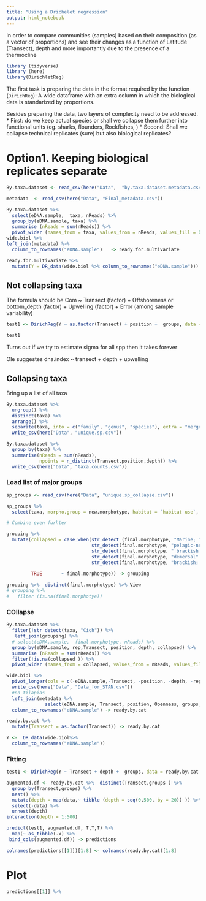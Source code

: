 ```yaml
---
title: "Using a Drichelet regression"
output: html_notebook
---
```

In order to compare communities (samples) based on their composition (as a vector of proportions) and see their changes as a function of Latitude (Transect),  depth and more importantly due to the presence of a thermocline

```r
library (tidyverse)
library (here)
library(DirichletReg)


```

The first task is preparing the data in the format required by the function (`DirichReg`): A wide dataframe with an extra column in which the biological data is standarized by proportions.

Besides preparing the data, two layers of complexity need to be addressed. 
  * First: do we keep actual species or shall we collapse them further into functional units (eg. sharks, flounders, Rockfishes, )
  * Second: Shall we collapse technical replicates (sure)  but also biological replicates?

# Option1. Keeping biological replicates separate
 
```r
By.taxa.dataset <- read_csv(here("Data",  "by.taxa.dataset.metadata.csv")) %>% mutate (Transect = as.character(Transect))

metadata  <- read_csv(here("Data", "Final_metadata.csv"))

By.taxa.dataset %>% 
  select(eDNA.sample,  taxa, nReads) %>% 
  group_by(eDNA.sample, taxa) %>% 
  summarise (nReads = sum(nReads)) %>% 
  pivot_wider (names_from = taxa, values_from = nReads, values_fill = 0) -> wide.biol 
wide.biol %>%    
left_join(metadata) %>%
  column_to_rownames("eDNA.sample")   -> ready.for.multivariate

ready.for.multivariate %>% 
  mutate(Y = DR_data(wide.biol %>% column_to_rownames("eDNA.sample"))) -> ready.for.multivariate
```
  
## Not collapsing taxa

The formula should be
Com ~ Transect (factor) +
Offshoreness or bottom_depth (factor) +
Upwelling (factor) +
                    	Error (among sample variability) 

```r
test1 <- DirichReg(Y ~ as.factor(Transect) + position +  groups, data = ready.for.multivariate , model = "alternative")

test1
```
Turns out if we try to estimate sigma for all spp then it takes forever
 
 
 Ole suggestes 
 dna.index ~ transect + depth + upwelling
 
## Collapsing taxa

Bring up a list of all taxa

```r
By.taxa.dataset %>% 
  ungroup() %>% 
  distinct(taxa) %>% 
  arrange() %>% 
  separate(taxa, into = c("family", "genus", "species"), extra = "merge", remove = F) %>% 
  write_csv(here("Data", "unique.sp.csv"))

By.taxa.dataset %>% 
  group_by(taxa) %>% 
  summarise(nReads = sum(nReads),
            npoints = n_distinct(Transect,position,depth)) %>% 
  write_csv(here("Data", "taxa.counts.csv"))
```

### Load list of major groups

```r
sp_groups <- read_csv(here("Data", "unique.sp_collapse.csv"))

sp_groups %>% 
  select(taxa, morpho.group = new.morphotype, habitat = `habitat use`, final.morphotype = 13 ) -> grouping

# Combine even furhter

grouping %>% 
  mutate(collapsed = case_when(str_detect (final.morphotype, "Marine; freshwater; brackish; pelagic-neritic") ~ "Coastal;pelagic-neritic",
                               str_detect(final.morphotype, "pelagic-neritic") ~ "Open; pelagic-neritic",
                               str_detect(final.morphotype, " brackish; demersal")~ "Coastal; demersal",
                               str_detect(final.morphotype, "demersal"  )          ~ "Open; demersal",
                               str_detect(final.morphotype, "brackish; benthopelagic"  )          ~ "Coastal; benthopelagic",
                               
         TRUE       ~ final.morphotype)) -> grouping

grouping %>%  distinct(final.morphotype) %>% View
# grouping %>% 
#   filter (is.na(final.morphotye))
```

### COllapse

```r

By.taxa.dataset %>% 
  filter(!str_detect(taxa, "Cich")) %>% 
   left_join(grouping) %>% 
  # select(eDNA.sample,  final.morphotype, nReads) %>% 
  group_by(eDNA.sample, rep,Transect, position, depth, collapsed) %>% 
  summarise (nReads = sum(nReads)) %>% 
  filter(!is.na(collapsed )) %>% 
  pivot_wider (names_from = collapsed, values_from = nReads, values_fill = 0) -> wide.biol

wide.biol %>% 
  pivot_longer(cols = c(-eDNA.sample,-Transect, -position, -depth, -rep),  names_to = "func.group", values_to = "nReads") %>% 
  write_csv(here("Data", "Data_for_STAN.csv"))
  #no tilapias
  left_join(metadata %>% 
              select(eDNA.sample, Transect, position, Openness, groups, depth)) %>% 
  column_to_rownames("eDNA.sample") -> ready.by.cat

ready.by.cat %>% 
  mutate(Transect = as.factor(Transect)) -> ready.by.cat

Y <-  DR_data(wide.biol%>% 
  column_to_rownames("eDNA.sample"))


```

### Fitting


```r
test1 <- DirichReg(Y ~ Transect + depth +  groups, data = ready.by.cat , model = "alternative")

augmented.df <- ready.by.cat %>%  distinct(Transect,groups ) %>% 
  group_by(Transect,groups) %>% 
  nest() %>% 
  mutate(depth = map(data,~ tibble (depth = seq(0,500, by = 20)) )) %>% 
  select(-data) %>% 
  unnest(depth)
interaction(depth = 1:500)

predict(test1, augmented.df, T,T,T) %>% 
  map(~ as_tibble(.x) %>%
 bind_cols(augmented.df)) -> predictions

colnames(predictions[[1]])[1:8] <- colnames(ready.by.cat)[1:8]

```

# Plot

```r
predictions[[1]] %>% 
```

